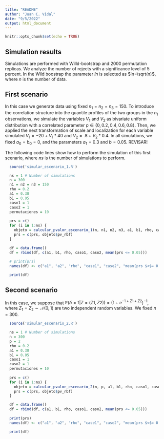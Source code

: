 ---
title: "README"
author: "Juan C. Vidal"
date: "9/5/2022"
output: html_document
---

```{r setup, include=FALSE}
knitr::opts_chunk$set(echo = TRUE)
```

## Simulation results

Simulations are performed with Willd-bootstrap and 2000 permutation replicas. 
We analyze the number of rejects with a significance level of 5 percent. 
In the Wild boostrap the parameter $ln$ is selected as $ln=\sqrt(n)$, where $n$ is the number of data.

## First scenario

In this case we generate data using fixed $n_1=n_2=n_3=150$. 
To introduce the correlation structure into the quantile profiles of the two groups in the $n_1$ observations, we simulate the variables $V_1$ and $V_2$ as bivariate uniform distribution with a correlated parameter $p \in \{0, 0.2, 0.4, 0.6, 0.8\}$. 
Then, we applied the next transformation of scale and localization for each variable simulated $V_1 = -20 + V_1 * 40$ and $V_2 = .8 + V_2 * 0.4$. 
In all simulations, we fixed $a_0 = b_0 = 0$, and the parameters $a_1 = 0.3$ and $b=0.05$. REVISAR!


The following code lines show how to perform the simulation of this first scenario, where $ns$ is the number of simulations to perform.

```{r warning = FALSE, message=FALSE}
  source('simular_escenario_1.R')

  ns = 1 # Number of simulations
  n = 300
  n1 = n2 = n3 = 150
  rho = 0.2
  a1 = 0.30
  b1 = 0.05
  caso1 = 1
  caso2 = 1
  permutaciones = 10
  
  prs = c()
  for (i in 1:ns) {
    objeto = calcular_pvalor_escenario_1(n, n1, n2, n3, a1, b1, rho, caso1, caso2, permutaciones)
    prs = c(prs, objeto$pv_rbf)
  }

  df = data.frame()
  df = rbind(df, c(a1, b1, rho, caso1, caso2, mean(prs <= 0.05)))
  
  # print(prs)
  names(df) <- c("a1", "a2", "rho", "case1", "case2", "mean(prs $<$= 0.05)")

```

```{r message=TRUE}
  print(df)
```


## Second scenario

In this case, we suppose that $\mathbb{P}(\delta=1 | Z=(Z1,Z2)) = (1 + e^{-1+Z1+Z2})^{-1}$, where $Z_1 = Z_2 \sim \mathcal{N}(0,1)$ are two independent random variables. We fixed $n=300$.


```{r warning = FALSE, message=FALSE}
  source('simular_escenario_2.R')

  ns = 1 # Number of simulations
  n = 300
  p = 2
  rho = 0.2
  a1 = 0.30
  b1 = 0.05
  caso1 = 1
  caso2 = 1
  permutaciones = 10
  
  prs = c()
  for (i in 1:ns) {
    objeto = calcular_pvalor_escenario_2(n, p, a1, b1, rho, caso1, caso2)
    prs = c(prs, objeto$pv_rbf)
  }

  df = data.frame()
  df = rbind(df, c(a1, b1, rho, caso1, caso2, mean(prs <= 0.05)))
  
  print(prs)
  names(df) <- c("a1", "a2", "rho", "case1", "case2", "mean(prs $<$= 0.05)")

```

```{r message=TRUE}
  print(df)
```



